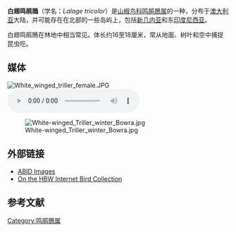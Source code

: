 {{Speciesbox
| name = 白翅鸣鹃鵙
| image = White-winged Triller summer Jandowae.jpg
| status = LC | status_system = IUCN3.1
| genus = Lalage
| species = tricolor
| authority = Swainson, 1825
}}

'''白翅鸣鹃鵙'''（学名：''Lalage tricolor''）是[[山椒鸟科|山椒鸟科]][[鸣鹃鵙属|鸣鹃鵙属]]的一种，分布于[[澳大利亚|澳大利亚]]大陆，并可能存在在北部的一些岛屿上，包括[[新几内亚|新几内亚]]和东[[印度尼西亚|印度尼西亚]]。

白翅鸣鹃鵙在林地中相当常见。体长约16至18厘米，常从地面、树叶和空中捕捉昆虫吃。

== 媒体 ==
[[File:White_winged_triller_female.JPG|thumb]]
[[Image:White-winged_Triller_song_Oct2006.ogg|thumb]]
{{clear}}

[[Image:White-winged_Triller_winter_Bowra.jpg|thumb]]

== 外部链接 ==
* [https://web.archive.org/web/20110611073212/http://www.aviceda.org/abid/birdimages.php?action=birdspecies&fid=69&bid=1252 ABID Images]
* [http://ibc.hbw.com/ibc/phtml/especie.phtml?idEspecie=5515 On the HBW Internet Bird Collection]

== 参考文献 ==

{{IUCN2010 | assessors = BirdLife International | year = 2009 | id = 146834 | title = Lalage tricolor | version = 2010.3 | downloaded = 2010-10-31 }}

{{commons category|Lalage tricolor}}
{{wikispecies|Lalage tricolor}}
{{Taxonbar|from=Q3083824}}

[[Category:鸣鹃鵙属|Category:鸣鹃鵙属]]